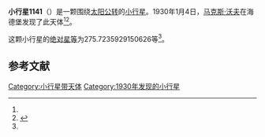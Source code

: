 {{Infobox planet
| bgcolour = #FFFFC0
| name = 1141 Bohmia
| symbol = 
| image = 
| caption = 
| discovery = yes
| discovery_ref = 
| discoverer = [[马克斯·沃夫|马克斯·沃夫]]
| discovery_site = [[海德堡|海德堡]] 
| discovered = 1930年1月4日
| designations = yes
| mp_name = 
| named_after = 
| alt_names = 1930 AA/ 1949 SU
| mp_category = [[主带小行星|主带小行星]]
| orbit_ref = <ref name="a">[http://ssd.jpl.nasa.gov/sbdb.cgi?sstr=1141 1141 Bohmia] {{Wayback|url=http://ssd.jpl.nasa.gov/sbdb.cgi?sstr=1141 |date=20170126203213 }}，小行星數據庫瀏覽器（JPL Small-Body Database Browser）－[[美国国家航空航天局|美国国家航空航天局]]喷气推进实验室</ref>
| epoch = 2456400.5 (2013年4月18日更新)
| aphelion = {{convert|2.64511102567785|AU|km|3|abbr=on|lk=out}}
| perihelion = {{convert|1.89575197706572|AU|km|3|abbr=on}}
| semimajor = {{convert|2.270431501371785|AU|km|3|abbr=on}}
| eccentricity = 0.16502569
| period = 1249.571273 [[日|日]]<br />3.42[[儒略年|儒略年]]
| avg_speed = 
| inclination = 4.276362844609533
| asc_node = 105.5926176953762
| mean_anomaly = 
| arg_peri = 275.7235929150626
| satellites = 
| physical_characteristics = yes
| dimensions = 
| mass = 
| density = 
| surface_grav = 
| escape_velocity = 
| sidereal_day = 
| axial_tilt = 
| pole_ecliptic_lat = 
| pole_ecliptic_lon = 
| albedo = 
| temperatures= 
| temp_name1 = 
| mean_temp_1 = 
| max_temp_1 = 
| temp_name2 = 
| max_temp_2 = 
| spectral_type = 
| abs_magnitude = 275.7235929150626
}}

'''小行星1141'''（{{lang-en|1141 Bohmia}}）是一颗围绕[[太阳|太阳]][[公转|公转]]的[[小行星|小行星]]。1930年1月4日，[[马克斯·沃夫|马克斯·沃夫]]在海德堡发现了此天体<ref name="a" /><ref>{{cite news|title=小行星列表|url=http://cfa-www.harvard.edu/iau/lists/NumberedMPs.txt|accessdate=2013-07-08|newspaper=哈佛大学|archive-date=2008-05-17|archive-url=https://web.archive.org/web/20080517010638/http://cfa-www.harvard.edu/iau/lists/NumberedMPs.txt|dead-url=no}}</ref>。

这颗小行星的[[绝对星等|绝对星等]]为275.7235929150626等<ref name="a" />。

==参考文献==
{{reflist}}
{{Minor Planet Number|[[小行星1140|小行星1140]]|[[小行星1142|小行星1142]]}}

{{小天体}}

[[Category:小行星带天体|Category:小行星带天体]]
[[Category:1930年发现的小行星|Category:1930年发现的小行星]]

{{asteroid-stub}}